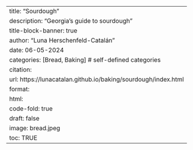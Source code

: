---
title: "Sourdough"
description: "Georgia's guide to sourdough"
title-block-banner: true
author: "Luna Herschenfeld-Catalán"
date: 06-05-2024
categories: [Bread, Baking] # self-defined categories
citation: 
  url: https://lunacatalan.github.io/baking/sourdough/index.html 
format:
  html:
    code-fold: true
draft: false
image: bread.jpeg
toc: TRUE
---